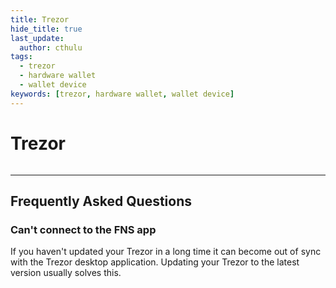 ```yaml
---
title: Trezor
hide_title: true
last_update:
  author: cthulu
tags:
  - trezor
  - hardware wallet
  - wallet device
keywords: [trezor, hardware wallet, wallet device]
---
```


<div class="container">
<div class="row">
<div class="col">

# Trezor

</div>
<div class="col">

<ImageWindow title="Trezor device">
<Image img="/img/faq/wallets/trezor-1.png"/>
</ImageWindow>

</div>
</div>
</div>

---

## Frequently Asked Questions

### Can't connect to the FNS app
If you haven't updated your Trezor in a long time it can become out of sync with the Trezor desktop  application. Updating your Trezor to the latest version usually solves this.



